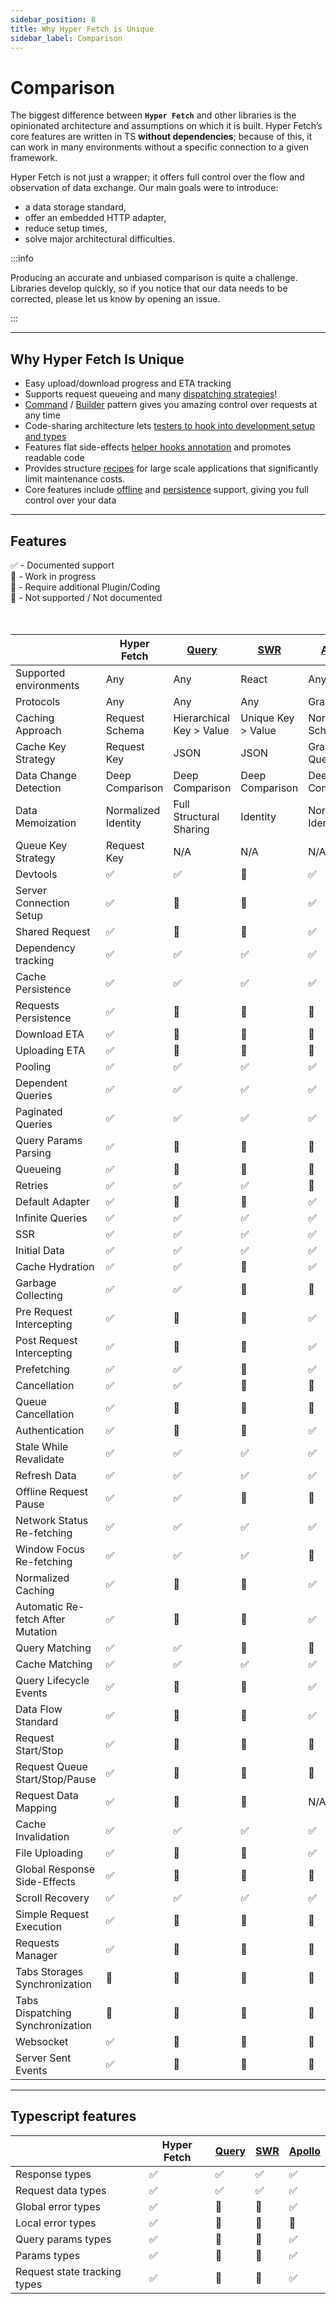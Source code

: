 ```yaml
---
sidebar_position: 8
title: Why Hyper Fetch is Unique
sidebar_label: Comparison
---
```



# Comparison

The biggest difference between **`Hyper Fetch`** and other libraries is the opinionated architecture and assumptions on
which it is built. Hyper Fetch’s core features are written in TS **without dependencies**; because of this, it can work
in many environments without a specific connection to a given framework.

Hyper Fetch is not just a wrapper; it offers full control over the flow and observation of data exchange. Our main goals
were to introduce:

- a data storage standard,
- offer an embedded HTTP adapter,
- reduce setup times,
- solve major architectural difficulties.

:::info

Producing an accurate and unbiased comparison is quite a challenge. Libraries develop quickly, so if you notice that our
data needs to be corrected, please let us know by opening an issue.

:::

---

## Why Hyper Fetch Is Unique

- Easy upload/download progress and ETA tracking
- Supports request queueing and many [dispatching strategies](/core/dispatcher.mdx#dispatching-modes)!
- [Command](/core/request.mdx) / [Builder](/core/client.mdx) pattern gives you amazing control over requests at any time
- Code-sharing architecture lets [testers to hook into development setup and types](/getting-started/testing.mdx)
- Features flat side-effects [helper hooks annotation](/react/01-overview.mdx#helper-hooks) and promotes readable code
- Provides structure [recipes](/getting-started/development.mdx#structure) for large scale applications that
  significantly limit maintenance costs.
- Core features include [offline](/guides/02-advanced/offline.mdx) and
  [persistence](/guides/02-advanced/persistence.mdx) support, giving you full control over your data

---

## Features

<div>✅ - Documented support</div>
<div>🚧 - Work in progress</div>
<div>🔵 - Require additional Plugin/Coding</div>
<div>🔴 - Not supported / Not documented</div>

<br />
<br />

<div className="comparison-table">
  <table>
    <thead>
      <tr>
        <th></th>
        <th>Hyper Fetch</th>
        <th>
          <a href="https://tanstack.com/query/v4/?from=reactQueryV3&original=https://react-query-v3.tanstack.com/">
            Query
          </a>
        </th>
        <th>
          <a href="https://swr.vercel.app/">SWR</a>
        </th>
        <th>
          <a href="https://www.apollographql.com/documentation/04-react/">Apollo</a>
        </th>
      </tr>
    </thead>
    <tbody>
      <tr>
        <td>Supported environments</td>
        <td>Any</td>
        <td>Any</td>
        <td>React</td>
        <td>Any</td>
      </tr>
      <tr>
        <td>Protocols</td>
        <td>Any</td>
        <td>Any</td>
        <td>Any</td>
        <td>GraphQL</td>
      </tr>
      <tr>
        <td>Caching Approach</td>
        <td>Request Schema</td>
        <td>Hierarchical Key > Value</td>
        <td>Unique Key > Value</td>
        <td>Normalized Schema</td>
      </tr>
      <tr>
        <td>Cache Key Strategy</td>
        <td>Request Key</td>
        <td>JSON</td>
        <td>JSON</td>
        <td>GraphQL Query</td>
      </tr>
      <tr>
        <td>Data Change Detection</td>
        <td>Deep Comparison</td>
        <td>Deep Comparison</td>
        <td>Deep Comparison</td>
        <td>Deep Comparison</td>
      </tr>
      <tr>
        <td>Data Memoization</td>
        <td>Normalized Identity</td>
        <td>Full Structural Sharing</td>
        <td>Identity</td>
        <td>Normalized Identity</td>
      </tr>
      <tr>
        <td>Queue Key Strategy</td>
        <td>Request Key</td>
        <td>N/A</td>
        <td>N/A</td>
        <td>N/A</td>
      </tr>
      <tr>
        <td>Devtools</td>
        <td>✅</td>
        <td>✅</td>
        <td>🔵</td>
        <td>✅</td>
      </tr>
      <tr>
        <td>
          <Tippy content="Being able to prepare global setup for server connection">
            <div className="flex items-center gap-2">
              <Info className="w-4 h-4" />
              Server Connection Setup
            </div>
          </Tippy>
        </td>
        <td>✅</td>
        <td>🔵</td>
        <td>🔵</td>
        <td>✅</td>
      </tr>
      <tr>
        <td>
          <Tippy content="Being able to prepare requests to be reused in the application">
            <div className="flex items-center gap-2">
              <Info className="w-4 h-4" />
              Shared Request
            </div>
          </Tippy>
        </td>
        <td>✅</td>
        <td>🔵</td>
        <td>🔵</td>
        <td>✅</td>
      </tr>
      <tr>
        <td>
          <Tippy content="It allows to limit re-rendering only to the dependent key changes">
            <div className="flex items-center gap-2">
              <Info className="w-4 h-4" />
              Dependency tracking
            </div>
          </Tippy>
        </td>
        <td>✅</td>
        <td>✅</td>
        <td>✅</td>
        <td>✅</td>
      </tr>
      <tr>
        <td>Cache Persistence</td>
        <td>✅</td>
        <td>✅</td>
        <td>✅</td>
        <td>✅</td>
      </tr>
      <tr>
        <td>
          <Tippy content="Possibility to keep data prepared for request in persistent storage and resend it on new session">
            <div className="flex items-center gap-2">
              <Info className="w-4 h-4" />
              Requests Persistence
            </div>
          </Tippy>
        </td>
        <td>✅</td>
        <td>🔴</td>
        <td>🔴</td>
        <td>🔴</td>
      </tr>
      <tr>
        <td>
          <Tippy content="Tracking of the download progress to being able to access size left and time ETA">
            <div className="flex items-center gap-2">
              <Info className="w-4 h-4" />
              Download ETA
            </div>
          </Tippy>
        </td>
        <td>✅ </td>
        <td>🔵</td>
        <td>🔵</td>
        <td>🔵</td>
      </tr>
      <tr>
        <td>
          <Tippy content="Tracking of the upload progress to being able to access size left and time ETA">
            <div className="flex items-center gap-2">
              <Info className="w-4 h-4" />
              Uploading ETA
            </div>
          </Tippy>
        </td>
        <td>✅</td>
        <td>🔵</td>
        <td>🔵</td>
        <td>🔵</td>
      </tr>
      <tr>
        <td>
          <Tippy content="Fetch new data at interval">
            <div className="flex items-center gap-2">
              <Info className="w-4 h-4" />
              Pooling
            </div>
          </Tippy>
        </td>
        <td>✅</td>
        <td>✅</td>
        <td>✅</td>
        <td>✅</td>
      </tr>
      <tr>
        <td>
          <Tippy content="Being able to hold on one request until another is finished">
            <div className="flex items-center gap-2">
              <Info className="w-4 h-4" />
              Dependent Queries
            </div>
          </Tippy>
        </td>
        <td>✅</td>
        <td>✅</td>
        <td>✅</td>
        <td>✅</td>
      </tr>
      <tr>
        <td>Paginated Queries</td>
        <td>✅</td>
        <td>✅</td>
        <td>✅</td>
        <td>✅</td>
      </tr>
      <tr>
        <td>
          <Tippy content="Built-in query parsing from object or string">
            <div className="flex items-center gap-2">
              <Info className="w-4 h-4" />
              Query Params Parsing
            </div>
          </Tippy>
        </td>
        <td>✅</td>
        <td>🔵</td>
        <td>🔵</td>
        <td>🔵</td>
      </tr>
      <tr>
        <td>
          <Tippy content="Allows to group requests in queues and control sending process">
            <div className="flex items-center gap-2">
              <Info className="w-4 h-4" />
              Queueing
            </div>
          </Tippy>
        </td>
        <td>✅</td>
        <td>🔴</td>
        <td>🔴</td>
        <td>🔴</td>
      </tr>
      <tr>
        <td>
          <Tippy content="When request fails try again to trigger it">
            <div className="flex items-center gap-2">
              <Info className="w-4 h-4" />
              Retries
            </div>
          </Tippy>
        </td>
        <td>✅</td>
        <td>✅</td>
        <td>✅</td>
        <td>🔵</td>
      </tr>
      <tr>
        <td>
          <Tippy content="Library includes prepared adapter for requesting">
            <div className="flex items-center gap-2">
              <Info className="w-4 h-4" />
              Default Adapter
            </div>
          </Tippy>
        </td>
        <td>✅</td>
        <td>🔴</td>
        <td>🔴</td>
        <td>✅</td>
      </tr>
      <tr>
        <td>
          <Tippy content="When we want to dynamically 'load more' content on the list">
            <div className="flex items-center gap-2">
              <Info className="w-4 h-4" />
              Infinite Queries
            </div>
          </Tippy>
        </td>
        <td>✅</td>
        <td>✅</td>
        <td>✅</td>
        <td>✅</td>
      </tr>
      <tr>
        <td>
          <Tippy content="Server Side Rendering">
            <div className="flex items-center gap-2">
              <Info className="w-4 h-4" />
              SSR
            </div>
          </Tippy>
        </td>
        <td>✅</td>
        <td>✅</td>
        <td>✅</td>
        <td>✅</td>
      </tr>
      <tr>
        <td>
          <Tippy content="Initialize with prepared placeholder data">
            <div className="flex items-center gap-2">
              <Info className="w-4 h-4" />
              Initial Data
            </div>
          </Tippy>
        </td>
        <td>✅</td>
        <td>✅</td>
        <td>✅</td>
        <td>✅</td>
      </tr>
      <tr>
        <td>
          <Tippy content="Allows to hydrate cache storage with data from other sources">
            <div className="flex items-center gap-2">
              <Info className="w-4 h-4" />
              Cache Hydration
            </div>
          </Tippy>
        </td>
        <td>✅ </td>
        <td>✅ </td>
        <td>🔴</td>
        <td>✅</td>
      </tr>
      <tr>
        <td>
          <Tippy content="Stale data gets removed from memory">
            <div className="flex items-center gap-2">
              <Info className="w-4 h-4" />
              Garbage Collecting
            </div>
          </Tippy>
        </td>
        <td>✅</td>
        <td>✅</td>
        <td>🔴</td>
        <td>🔴</td>
      </tr>
      <tr>
        <td>
          <Tippy content="Intercept and modify every request before being triggered">
            <div className="flex items-center gap-2">
              <Info className="w-4 h-4" />
              Pre Request Intercepting
            </div>
          </Tippy>
        </td>
        <td>✅</td>
        <td>🔵</td>
        <td>🔵</td>
        <td>✅</td>
      </tr>
      <tr>
        <td>
          <Tippy content="Intercept and modify every response before being saved and emitted">
            <div className="flex items-center gap-2">
              <Info className="w-4 h-4" />
              Post Request Intercepting
            </div>
          </Tippy>
        </td>
        <td>✅</td>
        <td>🔵</td>
        <td>🔵</td>
        <td>✅</td>
      </tr>
      <tr>
        <td>
          <Tippy content="Prefetch your data before your components being mounted">
            <div className="flex items-center gap-2">
              <Info className="w-4 h-4" />
              Prefetching
            </div>
          </Tippy>
        </td>
        <td>✅</td>
        <td>✅</td>
        <td>🔵</td>
        <td>✅</td>
      </tr>
      <tr>
        <td>
          <Tippy content="Cancel ongoing request">
            <div className="flex items-center gap-2">
              <Info className="w-4 h-4" />
              Cancellation
            </div>
          </Tippy>
        </td>
        <td>✅</td>
        <td>✅</td>
        <td>🔴</td>
        <td>🔴</td>
      </tr>
      <tr>
        <td>
          <Tippy content="Cancel group of ongoing requests by their queue key">
            <div className="flex items-center gap-2">
              <Info className="w-4 h-4" />
              Queue Cancellation
            </div>
          </Tippy>
        </td>
        <td>✅</td>
        <td>🔴</td>
        <td>🔴</td>
        <td>🔴</td>
      </tr>
      <tr>
        <td>
          <Tippy content="Has built-in solutions for authentication like intercepting and possibilities to turn on/off">
            <div className="flex items-center gap-2">
              <Info className="w-4 h-4" />
              Authentication
            </div>
          </Tippy>
        </td>
        <td>✅</td>
        <td>🔵</td>
        <td>🔵</td>
        <td>✅</td>
      </tr>
      <tr>
        <td>
          <Tippy content="Load cache data and refresh it in background">
            <div className="flex items-center gap-2">
              <Info className="w-4 h-4" />
              Stale While Revalidate
            </div>
          </Tippy>
        </td>
        <td>✅</td>
        <td>✅</td>
        <td>✅</td>
        <td>✅</td>
      </tr>
      <tr>
        <td>Refresh Data</td>
        <td>✅</td>
        <td>✅</td>
        <td>✅</td>
        <td>✅</td>
      </tr>
      <tr>
        <td>
          <Tippy content="When app goes offline, it waits until connection is back and retries paused requests">
            <div className="flex items-center gap-2">
              <Info className="w-4 h-4" />
              Offline Request Pause
            </div>
          </Tippy>
        </td>
        <td>✅</td>
        <td>✅</td>
        <td>🔴</td>
        <td>🔴</td>
      </tr>
      <tr>
        <td>
          <Tippy content="Trigger re-fetch when your app goes online">
            <div className="flex items-center gap-2">
              <Info className="w-4 h-4" />
              Network Status Re-fetching
            </div>
          </Tippy>
        </td>
        <td>✅</td>
        <td>✅</td>
        <td>✅</td>
        <td>✅</td>
      </tr>
      <tr>
        <td>
          <Tippy content="Trigger re-fetch when you switch tabs or windows">
            <div className="flex items-center gap-2">
              <Info className="w-4 h-4" />
              Window Focus Re-fetching
            </div>
          </Tippy>
        </td>
        <td>✅</td>
        <td>✅</td>
        <td>✅</td>
        <td>🔴</td>
      </tr>
      <tr>
        <td>
          <Tippy content="Storing cached data in flat architecture to prevent duplication">
            <div className="flex items-center gap-2">
              <Info className="w-4 h-4" />
              Normalized Caching
            </div>
          </Tippy>
        </td>
        <td>✅</td>
        <td>🔴</td>
        <td>🔴</td>
        <td>✅</td>
      </tr>
      <tr>
        <td>
          <Tippy content="Refresh cache data once you post mutation request">
            <div className="flex items-center gap-2">
              <Info className="w-4 h-4" />
              Automatic Re-fetch After Mutation
            </div>
          </Tippy>
        </td>
        <td>✅</td>
        <td>🔵</td>
        <td>🔵</td>
        <td>✅</td>
      </tr>
      <tr>
        <td>
          <Tippy content="Make operations on queued queries by their keys - you can cancel, stop or delete them from queue.">
            <div className="flex items-center gap-2">
              <Info className="w-4 h-4" />
              Query Matching
            </div>
          </Tippy>
        </td>
        <td>✅</td>
        <td>✅</td>
        <td>🔴</td>
        <td>🔴</td>
      </tr>
      <tr>
        <td>
          <Tippy content="Make operations on queries by their keys. Re-fetch groups of requests with partial names/regex or full keys.">
            <div className="flex items-center gap-2">
              <Info className="w-4 h-4" />
              Cache Matching
            </div>
          </Tippy>
        </td>
        <td>✅</td>
        <td>✅</td>
        <td>✅</td>
        <td>✅</td>
      </tr>
      <tr>
        <td>
          <Tippy content="Receive every lifecycle response for any request. Request start, progress, response start, success, error, finished.">
            <div className="flex items-center gap-2">
              <Info className="w-4 h-4" />
              Query Lifecycle Events
            </div>
          </Tippy>
        </td>
        <td>✅</td>
        <td>🔴</td>
        <td>🔴</td>
        <td>✅</td>
      </tr>
      <tr>
        <td>
          <Tippy content="Having standardized format for data exchange and for easy reading/dumping">
            <div className="flex items-center gap-2">
              <Info className="w-4 h-4" />
              Data Flow Standard
            </div>
          </Tippy>
        </td>
        <td>✅</td>
        <td>🔴</td>
        <td>🔴</td>
        <td>✅</td>
      </tr>
      <tr>
        <td>
          <Tippy content="Possibility to control particular request in a queue.">
            <div className="flex items-center gap-2">
              <Info className="w-4 h-4" />
              Request Start/Stop
            </div>
          </Tippy>
        </td>
        <td>✅</td>
        <td>🔴</td>
        <td>🔴</td>
        <td>🔴</td>
      </tr>
      <tr>
        <td>
          <Tippy content="Possibility to control all queued requests.">
            <div className="flex items-center gap-2">
              <Info className="w-4 h-4" />
              Request Queue Start/Stop/Pause
            </div>
          </Tippy>
        </td>
        <td>✅</td>
        <td>🔴</td>
        <td>🔴</td>
        <td>🔴</td>
      </tr>
      <tr>
        <td>
          <Tippy content="Before we send a request we can map the data it's transferring to different format before it gets to server">
            <div className="flex items-center gap-2">
              <Info className="w-4 h-4" />
              Request Data Mapping
            </div>
          </Tippy>
        </td>
        <td>✅</td>
        <td>🔵</td>
        <td>🔵</td>
        <td>N/A</td>
      </tr>
      <tr>
        <td>
          <Tippy content="Invalidate cache data to re-fetch it.">
            <div className="flex items-center gap-2">
              <Info className="w-4 h-4" />
              Cache Invalidation
            </div>
          </Tippy>
        </td>
        <td>✅</td>
        <td>✅</td>
        <td>✅</td>
        <td>✅</td>
      </tr>
      <tr>
        <td>
          <Tippy content="File upload with built-in adapter">
            <div className="flex items-center gap-2">
              <Info className="w-4 h-4" />
              File Uploading
            </div>
          </Tippy>
        </td>
        <td>✅</td>
        <td>🔵</td>
        <td>🔵</td>
        <td>✅</td>
      </tr>
      <tr>
        <td>
          <Tippy content="We can hook global listeners on a particular request to listen and trigger side effects while it's being send">
            <div className="flex items-center gap-2">
              <Info className="w-4 h-4" />
              Global Response Side-Effects
            </div>
          </Tippy>
        </td>
        <td>✅</td>
        <td>🔴</td>
        <td>🔴</td>
        <td>🔴</td>
      </tr>
      <tr>
        <td>
          <Tippy content="Going back to previous cache will restore scroll as data will be imminently shown to the user.">
            <div className="flex items-center gap-2">
              <Info className="w-4 h-4" />
              Scroll Recovery
            </div>
          </Tippy>
        </td>
        <td>✅</td>
        <td>✅</td>
        <td>✅</td>
        <td>✅</td>
      </tr>
      <tr>
        <td>
          <Tippy content="Possibility to trigger requests requests">
            <div className="flex items-center gap-2">
              <Info className="w-4 h-4" />
              Simple Request Execution
            </div>
          </Tippy>
        </td>
        <td>✅</td>
        <td>🔴</td>
        <td>🔴</td>
        <td>🔴</td>
      </tr>
      <tr>
        <td>
          <Tippy content="Possibility to show requests being uploaded throughout the whole system. Works like uploading managers, but much more advanced.">
            <div className="flex items-center gap-2">
              <Info className="w-4 h-4" />
              Requests Manager
            </div>
          </Tippy>
        </td>
        <td>✅</td>
        <td>🔴</td>
        <td>🔴</td>
        <td>🔴</td>
      </tr>
      <tr>
        <td>
          <Tippy content="Being able to synchronize tabs data">
            <div className="flex items-center gap-2">
              <Info className="w-4 h-4" />
              Tabs Storages Synchronization
            </div>
          </Tippy>
        </td>
        <td>🚧</td>
        <td>🚧</td>
        <td>🔴</td>
        <td>🔴</td>
      </tr>
      <tr>
        <td>
          <Tippy content="Being able to synchronize not sent queries queues between tabs which is required to present full persistence in browser">
            <div className="flex items-center gap-2">
              <Info className="w-4 h-4" />
              Tabs Dispatching Synchronization
            </div>
          </Tippy>
        </td>
        <td>🚧</td>
        <td>🔴</td>
        <td>🔴</td>
        <td>🔴</td>
      </tr>
      <tr>
        <td>
          <Tippy content="Being able to listen and emit events">
            <div className="flex items-center gap-2">
              <Info className="w-4 h-4" />
              Websocket
            </div>
          </Tippy>
        </td>
        <td>✅</td>
        <td>🔴</td>
        <td>🔴</td>
        <td>🔴</td>
      </tr>
      <tr>
        <td>
          <Tippy content="Being able to listen to server sent events">
            <div className="flex items-center gap-2">
              <Info className="w-4 h-4" />
              Server Sent Events
            </div>
          </Tippy>
        </td>
        <td>✅</td>
        <td>🔴</td>
        <td>🔴</td>
        <td>🔴</td>
      </tr>
    </tbody>
  </table>
</div>

---

## Typescript features

<div className="comparison-table">
  <table>
    <thead>
      <tr>
        <th></th>
        <th>Hyper Fetch</th>
        <th>
          <a href="https://tanstack.com/query/v4/?from=reactQueryV3&original=https://react-query-v3.tanstack.com/">
            Query
          </a>
        </th>
        <th>
          <a href="https://swr.vercel.app/">SWR</a>
        </th>
        <th>
          <a href="https://www.apollographql.com/documentation/04-react/">Apollo</a>
        </th>
      </tr>
    </thead>
    <tbody>
      <tr>
        <td>
          <Tippy content="What data type you expect to receive from server">
            <div className="flex items-center gap-2">
              <Info className="w-4 h-4" />
              Response types
            </div>
          </Tippy>
        </td>
        <td>✅</td>
        <td>✅</td>
        <td>✅</td>
        <td>✅</td>
      </tr>
      <tr>
        <td>
          <Tippy content="Pass the type to specify the data schema to be send">
            <div className="flex items-center gap-2">
              <Info className="w-4 h-4" />
              Request data types
            </div>
          </Tippy>
        </td>
        <td>✅</td>
        <td>✅</td>
        <td>✅</td>
        <td>✅</td>
      </tr>
      <tr>
        <td>
          <Tippy content="Specify possible error responses for all requests in the system">
            <div className="flex items-center gap-2">
              <Info className="w-4 h-4" />
              Global error types
            </div>
          </Tippy>
        </td>
        <td>✅</td>
        <td>🔴</td>
        <td>🔴</td>
        <td>✅</td>
      </tr>
      <tr>
        <td>
          <Tippy content="Being able to specify particular endpoint errors apart from global error type">
            <div className="flex items-center gap-2">
              <Info className="w-4 h-4" />
              Local error types
            </div>
          </Tippy>
        </td>
        <td>✅</td>
        <td>🔴</td>
        <td>🔴</td>
        <td>🔴</td>
      </tr>
      <tr>
        <td>
          <Tippy content="Being able to pass type checking for endpoint query params">
            <div className="flex items-center gap-2">
              <Info className="w-4 h-4" />
              Query params types
            </div>
          </Tippy>
        </td>
        <td>✅</td>
        <td>🔴</td>
        <td>🔴</td>
        <td>✅</td>
      </tr>
      <tr>
        <td>
          <Tippy content="Being able to automatically track the record of endpoint string">
            <div className="flex items-center gap-2">
              <Info className="w-4 h-4" />
              Params types
            </div>
          </Tippy>
        </td>
        <td>✅</td>
        <td>🔴</td>
        <td>🔴</td>
        <td>✅</td>
      </tr>
      <tr>
        <td>
          <Tippy
            showOnCreate
            content="Types to check if you already set the data/params/query params on given request to prevent data corruption"
          >
            <div className="flex items-center gap-2">
              <Info className="w-4 h-4" />
              Request state tracking types
            </div>
          </Tippy>
        </td>
        <td>✅</td>
        <td>🔴</td>
        <td>🔴</td>
        <td>✅</td>
      </tr>
    </tbody>
  </table>
</div>
